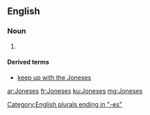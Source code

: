 ==English==

===Noun===
{{head|en|plural}}

# {{plural of|Jones|lang=en|nocat=1}}

====Derived terms====
* [[keep up with the Joneses]]

[[Category:English plurals ending in "-es"]]

[[ar:Joneses]]
[[fr:Joneses]]
[[ku:Joneses]]
[[mg:Joneses]]